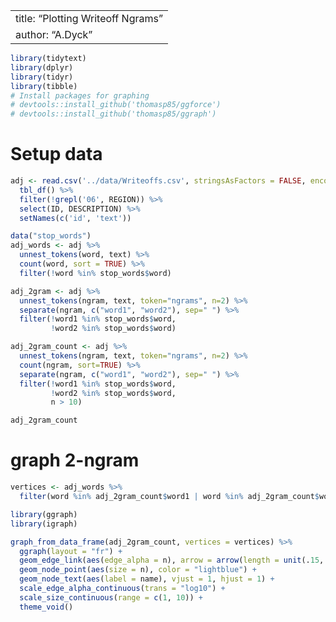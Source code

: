 
---
title: "Plotting Writeoff Ngrams"
author: "A.Dyck"
---

```{r, echo=FALSE}
library(tidytext)
library(dplyr)
library(tidyr)
library(tibble)
# Install packages for graphing
# devtools::install_github('thomasp85/ggforce')
# devtools::install_github('thomasp85/ggraph')
```

# Setup data
```{r}
adj <- read.csv('../data/Writeoffs.csv', stringsAsFactors = FALSE, encoding = 'latin1') %>%
  tbl_df() %>%
  filter(!grepl('06', REGION)) %>%
  select(ID, DESCRIPTION) %>%
  setNames(c('id', 'text'))

data("stop_words")
adj_words <- adj %>%
  unnest_tokens(word, text) %>%
  count(word, sort = TRUE) %>%
  filter(!word %in% stop_words$word)


```

```{r}
adj_2gram <- adj %>%
  unnest_tokens(ngram, text, token="ngrams", n=2) %>%
  separate(ngram, c("word1", "word2"), sep=" ") %>%
  filter(!word1 %in% stop_words$word,
         !word2 %in% stop_words$word)

adj_2gram_count <- adj %>%
  unnest_tokens(ngram, text, token="ngrams", n=2) %>%
  count(ngram, sort=TRUE) %>%
  separate(ngram, c("word1", "word2"), sep=" ") %>%
  filter(!word1 %in% stop_words$word,
         !word2 %in% stop_words$word,
         n > 10)

adj_2gram_count
```

# graph 2-ngram
```{r}
vertices <- adj_words %>%
  filter(word %in% adj_2gram_count$word1 | word %in% adj_2gram_count$word2)

library(ggraph)
library(igraph)

graph_from_data_frame(adj_2gram_count, vertices = vertices) %>%
  ggraph(layout = "fr") +
  geom_edge_link(aes(edge_alpha = n), arrow = arrow(length = unit(.15, "inches"))) +
  geom_node_point(aes(size = n), color = "lightblue") +
  geom_node_text(aes(label = name), vjust = 1, hjust = 1) +
  scale_edge_alpha_continuous(trans = "log10") +
  scale_size_continuous(range = c(1, 10)) +
  theme_void()
```